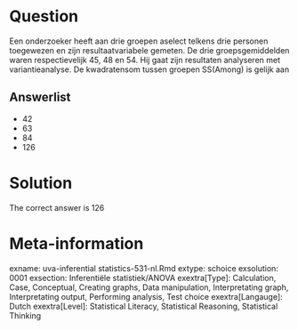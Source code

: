 Question
========

Een onderzoeker heeft aan drie groepen aselect telkens drie personen toegewezen en zijn resultaatvariabele gemeten. De drie groepsgemiddelden waren respectievelijk 45, 48 en 54. Hij gaat zijn resultaten analyseren met variantieanalyse. De kwadratensom tussen groepen SS(Among) is gelijk aan 

Answerlist
----------
* 42
* 63
* 84
* 126

Solution
========

The correct answer is  126 

Meta-information
================
exname: uva-inferential statistics-531-nl.Rmd 
extype: schoice 
exsolution: 0001 
exsection: Inferentiële statistiek/ANOVA
exextra[Type]: Calculation, Case, Conceptual, Creating graphs, Data manipulation, Interpretating graph, Interpretating output, Performing analysis, Test choice 
exextra[Langauge]: Dutch 
exextra[Level]: Statistical Literacy, Statistical Reasoning, Statistical Thinking 
